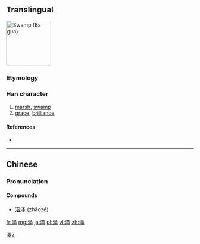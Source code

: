 {{also|澤|沢}}
==Translingual==
[[File:泽-order.gif|thumb|120px|Swamp ([[w:en:Ba gua|Ba gua]])]]
{{ja-forms|[[沢]]|泽|[[澤]]}}

[[Category:CJKV characters simplified differently in Japan and China|澤2]]

===Etymology===
{{Han simp|澤|f=睪|t=又二丨}}

===Han character===
{{Han char|rn=85|rad=水|as=05|sn=8|four=|canj=水水手 (EEQ)}}

# [[marsh]], [[swamp]]
# [[grace]], [[brilliance]]

====References====
* {{Han ref|kx=0619.121|hdz=31599.020|uh=6CFD|ud=27901}}

----

==Chinese==
{{zh-hanzi-box|泽|[[澤]]}}

===Pronunciation===
{{zh-pron
|m=zé,shì,yì,duó
|c=zaak6
|mc=y
|oc=y
|ma=
|cat=n,a
}}

====Compounds====
* [[沼泽]] (zhǎozé)

[[fr:泽]]
[[mg:泽]]
[[ja:泽]]
[[pl:泽]]
[[vi:泽]]
[[zh:泽]]